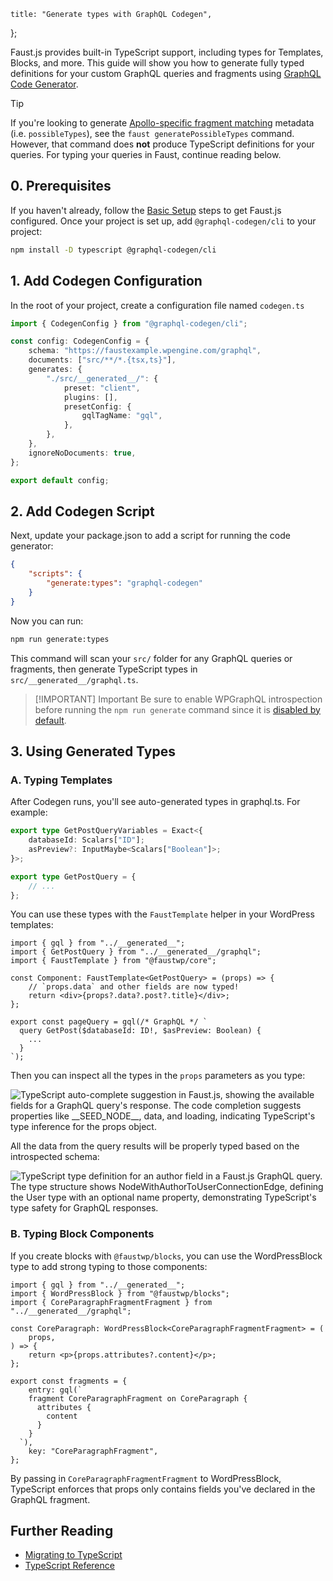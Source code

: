 	title: "Generate types with GraphQL Codegen",
};

Faust.js provides built-in TypeScript support, including types for Templates, Blocks, and more. This guide will show you how to generate fully typed definitions for your custom GraphQL queries and fragments using [GraphQL Code Generator](https://the-guild.dev/graphql/codegen).

> [!TIP]
> If you're looking to generate [Apollo-specific fragment matching](https://www.apollographql.com/docs/react/data/fragments#using-fragments-with-unions-and-interfaces) metadata (i.e. `possibleTypes`), see the `faust generatePossibleTypes` command. However, that command does **not** produce TypeScript definitions for your queries. For typing your queries in Faust, continue reading below.

## 0. Prerequisites

If you haven't already, follow the [Basic Setup](/docs/how-to/basic-setup/) steps to get Faust.js configured. Once your project is set up, add `@graphql-codegen/cli` to your project:

```bash
npm install -D typescript @graphql-codegen/cli
```

## 1. Add Codegen Configuration

In the root of your project, create a configuration file named `codegen.ts`

```ts title="codegen.ts"
import { CodegenConfig } from "@graphql-codegen/cli";

const config: CodegenConfig = {
	schema: "https://faustexample.wpengine.com/graphql",
	documents: ["src/**/*.{tsx,ts}"],
	generates: {
		"./src/__generated__/": {
			preset: "client",
			plugins: [],
			presetConfig: {
				gqlTagName: "gql",
			},
		},
	},
	ignoreNoDocuments: true,
};

export default config;
```

## 2. Add Codegen Script

Next, update your package.json to add a script for running the code generator:

```json title="package.json"
{
	"scripts": {
		"generate:types": "graphql-codegen"
	}
}
```

Now you can run:

```bash
npm run generate:types
```

This command will scan your `src/` folder for any GraphQL queries or fragments, then generate TypeScript types in `src/__generated__/graphql.ts`.

> [!IMPORTANT] Important
> Be sure to enable WPGraphQL introspection before running the `npm run generate` command since it is [disabled by default](https://www.wpgraphql.com/docs/security#introspection-disabled-by-default).

## 3. Using Generated Types

### A. Typing Templates

After Codegen runs, you'll see auto-generated types in graphql.ts. For example:

```ts title="src/__generated__/graphql.ts"
export type GetPostQueryVariables = Exact<{
	databaseId: Scalars["ID"];
	asPreview?: InputMaybe<Scalars["Boolean"]>;
}>;

export type GetPostQuery = {
	// ...
};
```

You can use these types with the `FaustTemplate` helper in your WordPress templates:

```tsx title="wp-templates/single.tsx"
import { gql } from "../__generated__";
import { GetPostQuery } from "../__generated__/graphql";
import { FaustTemplate } from "@faustwp/core";

const Component: FaustTemplate<GetPostQuery> = (props) => {
	// `props.data` and other fields are now typed!
	return <div>{props?.data?.post?.title}</div>;
};

export const pageQuery = gql(/* GraphQL */ `
  query GetPost($databaseId: ID!, $asPreview: Boolean) {
    ...
  }
`);
```

Then you can inspect all the types in the `props` parameters as you type:

![TypeScript auto-complete suggestion in Faust.js, showing the available fields for a GraphQL query's response. The code completion suggests properties like `__SEED_NODE__`, `data`, and `loading`, indicating TypeScript's type inference for the `props` object.
](./images/ts-image-one.png)

All the data from the query results will be properly typed based on the introspected schema:

![TypeScript type definition for an author field in a Faust.js GraphQL query. The type structure shows `NodeWithAuthorToUserConnectionEdge`, defining the `User` type with an optional `name` property, demonstrating TypeScript's type safety for GraphQL responses.
](./images/ts-image-two.png)

### B. Typing Block Components

If you create blocks with `@faustwp/blocks`, you can use the WordPressBlock type to add strong typing to those components:

```tsx title="wp-blocks/CoreParagraph.tsx"
import { gql } from "../__generated__";
import { WordPressBlock } from "@faustwp/blocks";
import { CoreParagraphFragmentFragment } from "../__generated__/graphql";

const CoreParagraph: WordPressBlock<CoreParagraphFragmentFragment> = (
	props,
) => {
	return <p>{props.attributes?.content}</p>;
};

export const fragments = {
	entry: gql(`
    fragment CoreParagraphFragment on CoreParagraph {
      attributes {
        content
      }
    }
  `),
	key: "CoreParagraphFragment",
};
```

By passing in `CoreParagraphFragmentFragment` to WordPressBlock, TypeScript enforces that props only contains fields you've declared in the GraphQL fragment.

## Further Reading

- [Migrating to TypeScript](/docs/explanation/migrating-to-typescript)
- [TypeScript Reference](/docs/reference/typescript)
